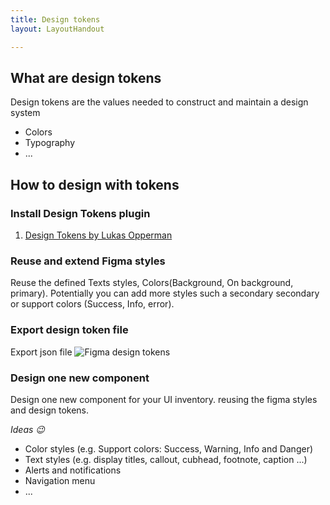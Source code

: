 ```yaml
---
title: Design tokens
layout: LayoutHandout

---
```



## What are design tokens
Design tokens are the values needed to construct and maintain a design system
  - Colors
  - Typography
  - ...

## How to design with tokens

### Install Design Tokens plugin

  1. [Design Tokens by Lukas Opperman](https://www.figma.com/community/plugin/888356646278934516/Design-Tokens)



### Reuse and extend Figma styles
Reuse the defined Texts styles, Colors(Background, On background, primary). Potentially you can add more styles such a secondary secondary or support colors (Success, Info, error).

### Export design token file
Export json file
![Figma design tokens](https://res.cloudinary.com/goright-io/image/upload/f_auto,q_auto/v1619277298/handout/figma-export-design-tokens_w3hqem.png)


### Design one new component
Design one new component for your UI inventory. reusing the figma styles and design tokens. 


<em>Ideas 😉</em>

 - Color styles (e.g. Support colors: Success, Warning, Info and Danger)
 - Text styles (e.g. display titles, callout, cubhead, footnote, caption ...)
 - Alerts and notifications
 - Navigation menu
 - ...
